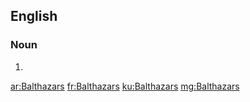 ==English==

===Noun===
{{head|en|plural}}

# {{plural of|Balthazar|lang=en}}

[[ar:Balthazars]]
[[fr:Balthazars]]
[[ku:Balthazars]]
[[mg:Balthazars]]